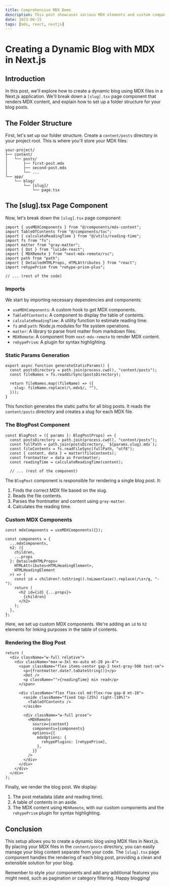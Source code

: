 ```yaml
---
title: Comprehensive MDX Demo
description: This post showcases various MDX elements and custom components cases various MDX elements and custom componentscases various MDX elements and custom components
date: 2023-06-15
tags: [mdx, react, nextjs]
---
```

# Creating a Dynamic Blog with MDX in Next.js

## Introduction

In this post, we'll explore how to create a dynamic blog using MDX files in a Next.js application. We'll break down a `[slug].tsx` page component that renders MDX content, and explain how to set up a folder structure for your blog posts.

## The Folder Structure

First, let's set up our folder structure. Create a `content/posts` directory in your project root. This is where you'll store your MDX files:

```
your-project/
├── content/
│   └── posts/
│       ├── first-post.mdx
│       ├── second-post.mdx
│       └── ...
└── app/
    └── blog/
        └── [slug]/
            └── page.tsx
```

## The [slug].tsx Page Component

Now, let's break down the `[slug].tsx` page component:

```tsx
import { useMDXComponents } from "@/components/mdx-content";
import TableOfContents from "@/components/toc";
import { calculateReadingTime } from "@/utils/reading-time";
import fs from "fs";
import matter from "gray-matter";
import { Dot } from "lucide-react";
import { MDXRemote } from "next-mdx-remote/rsc";
import path from "path";
import { DetailedHTMLProps, HTMLAttributes } from "react";
import rehypePrism from "rehype-prism-plus";

// ... (rest of the code)
```

### Imports

We start by importing necessary dependencies and components:

- `useMDXComponents`: A custom hook to get MDX components.
- `TableOfContents`: A component to display the table of contents.
- `calculateReadingTime`: A utility function to estimate reading time.
- `fs` and `path`: Node.js modules for file system operations.
- `matter`: A library to parse front matter from markdown files.
- `MDXRemote`: A component from `next-mdx-remote` to render MDX content.
- `rehypePrism`: A plugin for syntax highlighting.

### Static Params Generation

```tsx
export async function generateStaticParams() {
  const postsDirectory = path.join(process.cwd(), "content/posts");
  const fileNames = fs.readdirSync(postsDirectory);

  return fileNames.map((fileName) => ({
    slug: fileName.replace(/\.mdx$/, ""),
  }));
}
```

This function generates the static paths for all blog posts. It reads the `content/posts` directory and creates a slug for each MDX file.

### The BlogPost Component

```tsx
const BlogPost = ({ params }: BlogPostProps) => {
  const postsDirectory = path.join(process.cwd(), "content/posts");
  const fullPath = path.join(postsDirectory, `${params.slug}.mdx`);
  const fileContents = fs.readFileSync(fullPath, "utf8");
  const { content, data } = matter(fileContents);
  const frontmatter = data as Frontmatter;
  const readingTime = calculateReadingTime(content);

  // ... (rest of the component)
```

The `BlogPost` component is responsible for rendering a single blog post. It:

1. Finds the correct MDX file based on the slug.
2. Reads the file contents.
3. Parses the frontmatter and content using `gray-matter`.
4. Calculates the reading time.

### Custom MDX Components

```tsx
const mdxComponents = useMDXComponents({});

const components = {
  ...mdxComponents,
  h2: ({
    children,
    ...props
  }: DetailedHTMLProps<
    HTMLAttributes<HTMLHeadingElement>,
    HTMLHeadingElement
  >) => {
    const id = children?.toString().toLowerCase().replace(/\s+/g, "-");
    return (
      <h2 id={id} {...props}>
        {children}
      </h2>
    );
  },
};
```

Here, we set up custom MDX components. We're adding an `id` to `h2` elements for linking purposes in the table of contents.

### Rendering the Blog Post

```tsx
return (
  <div className="w-full relative">
    <div className="max-w-3xl mx-auto mt-20 px-4">
      <span className="flex items-center gap-2 text-gray-500 text-sm">
        <p>{frontmatter.date?.toDateString()}</p>
        <Dot />
        <p className="">{readingTime} min read</p>
      </span>

      <div className="flex flex-col md:flex-row gap-8 mt-10">
        <aside className="fixed top-[25%] right-[10%]">
          <TableOfContents />
        </aside>

        <div className="w-full prose">
          <MDXRemote
            source={content}
            components={components}
            options={{
              mdxOptions: {
                rehypePlugins: [rehypePrism],
              },
            }}
          />
        </div>
      </div>
    </div>
  </div>
);
```

Finally, we render the blog post. We display:

1. The post metadata (date and reading time).
2. A table of contents in an aside.
3. The MDX content using `MDXRemote`, with our custom components and the `rehypePrism` plugin for syntax highlighting.

## Conclusion

This setup allows you to create a dynamic blog using MDX files in Next.js. By placing your MDX files in the `content/posts` directory, you can easily manage your blog content separate from your code. The `[slug].tsx` page component handles the rendering of each blog post, providing a clean and extensible solution for your blog.

Remember to style your components and add any additional features you might need, such as pagination or category filtering. Happy blogging!